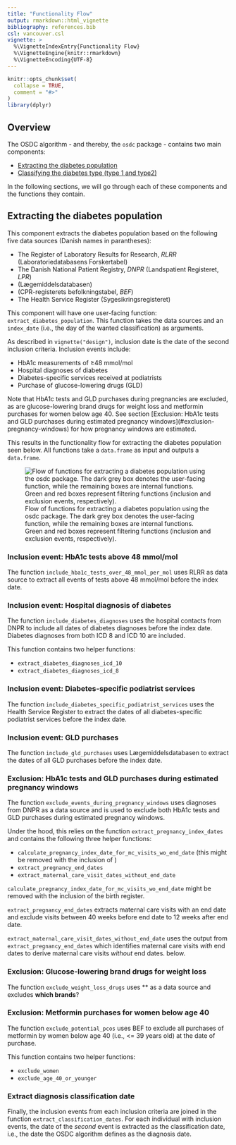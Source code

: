 ```yaml
---
title: "Functionality Flow"
output: rmarkdown::html_vignette
bibliography: references.bib
csl: vancouver.csl
vignette: >
  %\VignetteIndexEntry{Functionality Flow}
  %\VignetteEngine{knitr::rmarkdown}
  %\VignetteEncoding{UTF-8}
---
```


```r
knitr::opts_chunk$set(
  collapse = TRUE,
  comment = "#>"
)
library(dplyr)
```

## Overview

The OSDC algorithm - and thereby, the `osdc` package - contains two main
components:

- [Extracting the diabetes population](#extracting-diabetes-population)
- [Classifying the diabetes type (type 1 and type2)](#classifying-diabetes-type)

In the following sections, we will go through each of these components
and the functions they contain.

## Extracting the diabetes population {#extracting-diabetes-population}

This component extracts the diabetes population based on the following
five data sources (Danish names in parantheses):

- The Register of Laboratory Results for Research, *RLRR*
  (Laboratoriedatabasens Forskertabel)
- The Danish National Patient Registry, *DNPR* (Landspatient
  Registeret, *LPR*)
- (Lægemiddelsdatabasen)
- (CPR-registerets befolkningstabel, *BEF*)
- The Health Service Register (Sygesikringsregisteret)

<!-- TODO: Add English translations for Lægemiddelsdatabasen and BEF -->

This component will have one user-facing function:
`extract_diabetes_population`. This function takes the data sources and
an `index_date` (i.e., the day of the wanted classification) as
arguments.

As described in `vignette("design")`, inclusion date is the date of the
second inclusion criteria. Inclusion events include:

<!-- TODO: Add hyperlink to vignette(design) -->

- HbA1c measurements of ≥48 mmol/mol
- Hospital diagnoses of diabetes
- Diabetes-specific services received at podiatrists
- Purchase of glucose-lowering drugs (GLD)

Note that HbA1c tests and GLD purchases during pregnancies are excluded,
as are glucose-lowering brand drugs for weight loss and metformin
purchases for women below age 40. See section \[Exclusion: HbA1c tests
and GLD purchases during estimated pregnancy
windows\](#exclusion-pregnancy-windows) for how pregnancy windows are
estimated.

This results in the functionality flow for extracting the diabetes
population seen below. All functions take a `data.frame` as input and
outputs a `data.frame`.

![Flow of functions for extracting a diabetes population using the osdc
package. The dark grey box denotes the user-facing function, while the
remaining boxes are internal functions. Green and red boxes represent
filtering functions (inclusion and exclusion events,
respectively).](images/diabetes-population-functions.png)

<!-- Q: How are we feeling about the colours? All internal functions could also just be light grey -->

<!-- Q: Generally, Do we want to include arguments in inclusion and exclusion functions so a (technically inclined) user will be able to alter the algorithm for their needs? E.g., age could be an argument in `exclude_potential_pcos` -->

### Inclusion event: HbA1c tests above 48 mmol/mol

The function `include_hba1c_tests_over_48_mmol_per_mol` uses RLRR as
data source to extract all events of tests above 48 mmol/mol before the
index date.

<!-- TODO: Add details on how this filtering should be done -->

<!-- TODO: Is it really *all* or is there a time window before the index date we're extracting from? -->

### Inclusion event: Hospital diagnosis of diabetes

The function `include_diabetes_diagnoses` uses the hospital contacts
from DNPR to include all dates of diabetes diagnoses before the index
date. Diabetes diagnoses from both ICD 8 and ICD 10 are included.

This function contains two helper functions:

- `extract_diabetes_diagnoses_icd_10`
- `extract_diabetes_diagnoses_icd_8`

<!-- TODO: Add details on how this filtering should be done, e.g., diagnosis codes -->

<!-- TODO: Which specific ICD 8 and 10 codes are included? -->

<!-- TODO: Is it really *all* or is there a time window before the index date we're extracting from? -->

### Inclusion event: Diabetes-specific podiatrist services

The function `include_diabetes_specific_podiatrist_services` uses the
Health Service Register to extract the dates of all diabetes-specific
podiatrist services before the index date.

<!-- TODO: Add details on how this filtering should be done -->

<!-- TODO: Is it really *all* or is there a time window before the index date we're extracting from? -->

### Inclusion event: GLD purchases

The function `include_gld_purchases` uses Lægemiddelsdatabasen to
extract the dates of all GLD purchases before the index date.

<!-- TODO: Add English translation of data source -->

<!-- TODO: Add details on how this filtering should be done -->

<!-- TODO: Is it really *all* or is there a time window before the index date we're extracting from? -->

### Exclusion: HbA1c tests and GLD purchases during estimated pregnancy windows {#exclusion-pregnancy-windows}

The function `exclude_events_during_pregnancy_windows` uses diagnoses
from DNPR as a data source and is used to exclude both HbA1c tests and
GLD purchases during estimated pregnancy windows.

Under the hood, this relies on the function
`extract_pregnancy_index_dates` and contains the following three helper
functions:

- `calculate_pregnancy_index_date_for_mc_visits_wo_end_date` (this
  might be removed with the inclusion of )
- `extract_pregnancy_end_dates`
- `extract_maternal_care_visit_dates_without_end_date`

`calculate_pregnancy_index_date_for_mc_visits_wo_end_date` might be
removed with the inclusion of the birth register.

`extract_pregnancy_end_dates` extracts maternal care visits with an end
date and exclude visits between 40 weeks before end date to 12 weeks
after end date.

`extract_maternal_care_visit_dates_without_end_date` uses the output
from `extract_pregnancy_end_dates` which identifies maternal care visits
*with* end dates to derive maternal care visits *without* end dates.
below.
<!-- TOOD: What is done with the mc visits without end dates then? -->

<!-- TODO: Add details on how this filtering should be done -->

### Exclusion: Glucose-lowering brand drugs for weight loss

The function `exclude_weight_loss_drugs` uses \*\* as a data source and
excludes **which brands**?

<!-- TODO: Add details on how this filtering should be done -->

### Exclusion: Metformin purchases for women below age 40

The function `exclude_potential_pcos` uses BEF to exclude all purchases
of metformin by women below age 40 (i.e., <= 39 years old) at the date of
purchase.

This function contains two helper functions:

- `exclude_women`
- `exclude_age_40_or_younger`

<!-- TODO: Add English translation of BEF -->

<!-- TODO: Add details on how this filtering should be done -->

### Extract diagnosis classification date

Finally, the inclusion events from each inclusion criteria are joined in
the function `extract_classification_dates`. For each individual with
inclusion events, the date of the *second* event is extracted as the
classification date, i.e., the date the OSDC algorithm defines as the
diagnosis date.
